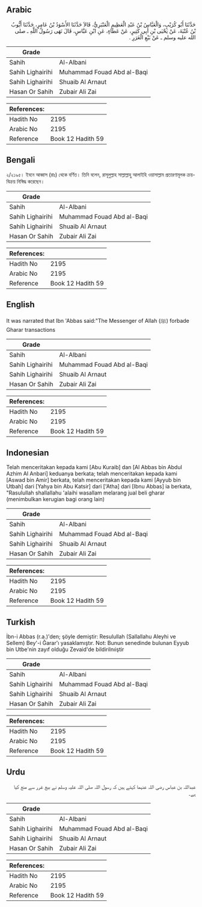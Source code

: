 ## Arabic


<div dir="rtl" lang="ar" style={{fontSize:'larger',backgroundColor:'#f8f9fa',padding:20}}>
حَدَّثَنَا أَبُو كُرَيْبٍ، وَالْعَبَّاسُ بْنُ عَبْدِ الْعَظِيمِ الْعَنْبَرِيُّ، قَالاَ حَدَّثَنَا الأَسْوَدُ بْنُ عَامِرٍ، حَدَّثَنَا أَيُّوبُ بْنُ عُتْبَةَ، عَنْ يَحْيَى بْنِ أَبِي كَثِيرٍ، عَنْ عَطَاءٍ، عَنِ ابْنِ عَبَّاسٍ، قَالَ نَهَى رَسُولُ اللَّهِ ـ صلى الله عليه وسلم ـ عَنْ بَيْعِ الْغَرَرِ ‏.‏
</div>
<div style={{backgroundColor:'#f8f9fa',padding:20, marginBottom: 10}}><table> <thead> <tr> <th>Grade</th> <th></th> </tr> </thead> <tbody> <tr><td>Sahih</td><td>Al-Albani</td></tr><tr><td>Sahih Lighairihi</td><td>Muhammad Fouad Abd al-Baqi</td></tr><tr><td>Sahih Lighairihi</td><td>Shuaib Al Arnaut</td></tr><tr><td>Hasan Or Sahih</td><td>Zubair Ali Zai</td></tr></tbody></table><table> <thead> <tr> <th>References:</th> <th></th> </tr> </thead> <tbody><tr><td>Hadith No</td><td>2195</td></tr><tr><td>Arabic No</td><td>2195</td></tr><tr><td>Reference</td><td>Book 12 Hadith 59</td></tr></tbody></table></div>

## Bengali


<div dir="ltr" lang="bn" style={{fontSize:'larger',backgroundColor:'#f8f9fa',padding:20}}>
২/২১৯৫। ইবনে আব্বাস (রাঃ) থেকে বর্ণিত। তিনি বলেন, রাসূলুল্লাহ সাল্লাল্লাহু আলাইহি ওয়াসাল্লাম প্রতারণামূলক ক্রয়-বিক্রয় নিষিদ্ধ করেছেন।
</div>
<div style={{backgroundColor:'#f8f9fa',padding:20, marginBottom: 10}}><table> <thead> <tr> <th>Grade</th> <th></th> </tr> </thead> <tbody> <tr><td>Sahih</td><td>Al-Albani</td></tr><tr><td>Sahih Lighairihi</td><td>Muhammad Fouad Abd al-Baqi</td></tr><tr><td>Sahih Lighairihi</td><td>Shuaib Al Arnaut</td></tr><tr><td>Hasan Or Sahih</td><td>Zubair Ali Zai</td></tr></tbody></table><table> <thead> <tr> <th>References:</th> <th></th> </tr> </thead> <tbody><tr><td>Hadith No</td><td>2195</td></tr><tr><td>Arabic No</td><td>2195</td></tr><tr><td>Reference</td><td>Book 12 Hadith 59</td></tr></tbody></table></div>

## English


<div dir="ltr" lang="en" style={{fontSize:'larger',backgroundColor:'#f8f9fa',padding:20}}>
It was narrated that Ibn 'Abbas said:"The Messenger of Allah (ﷺ) forbade Gharar transactions
</div>
<div style={{backgroundColor:'#f8f9fa',padding:20, marginBottom: 10}}><table> <thead> <tr> <th>Grade</th> <th></th> </tr> </thead> <tbody> <tr><td>Sahih</td><td>Al-Albani</td></tr><tr><td>Sahih Lighairihi</td><td>Muhammad Fouad Abd al-Baqi</td></tr><tr><td>Sahih Lighairihi</td><td>Shuaib Al Arnaut</td></tr><tr><td>Hasan Or Sahih</td><td>Zubair Ali Zai</td></tr></tbody></table><table> <thead> <tr> <th>References:</th> <th></th> </tr> </thead> <tbody><tr><td>Hadith No</td><td>2195</td></tr><tr><td>Arabic No</td><td>2195</td></tr><tr><td>Reference</td><td>Book 12 Hadith 59</td></tr></tbody></table></div>

## Indonesian


<div dir="ltr" lang="id" style={{fontSize:'larger',backgroundColor:'#f8f9fa',padding:20}}>
Telah menceritakan kepada kami [Abu Kuraib] dan [Al Abbas bin Abdul Azhim Al Anbari] keduanya berkata; telah menceritakan kepada kami [Aswad bin Amir] berkata, telah menceritakan kepada kami [Ayyub bin Utbah] dari [Yahya bin Abu Katsir] dari ['Atha] dari [Ibnu Abbas] ia berkata, "Rasulullah shallallahu 'alaihi wasallam melarang jual beli gharar (menimbulkan kerugian bagi orang lain)
</div>
<div style={{backgroundColor:'#f8f9fa',padding:20, marginBottom: 10}}><table> <thead> <tr> <th>Grade</th> <th></th> </tr> </thead> <tbody> <tr><td>Sahih</td><td>Al-Albani</td></tr><tr><td>Sahih Lighairihi</td><td>Muhammad Fouad Abd al-Baqi</td></tr><tr><td>Sahih Lighairihi</td><td>Shuaib Al Arnaut</td></tr><tr><td>Hasan Or Sahih</td><td>Zubair Ali Zai</td></tr></tbody></table><table> <thead> <tr> <th>References:</th> <th></th> </tr> </thead> <tbody><tr><td>Hadith No</td><td>2195</td></tr><tr><td>Arabic No</td><td>2195</td></tr><tr><td>Reference</td><td>Book 12 Hadith 59</td></tr></tbody></table></div>

## Turkish


<div dir="ltr" lang="tr" style={{fontSize:'larger',backgroundColor:'#f8f9fa',padding:20}}>
İbn-i Abbas (r.a.)'den; şöyle demiştir: Resulullah (Sallallahu Aleyhi ve Sellem) Bey'-i Ğarar'ı yasaklamıştır. Not: Bunun senedinde bulunan Eyyub bin Utbe'nin zayıf olduğu Zevaid'de bildirilnıiştir
</div>
<div style={{backgroundColor:'#f8f9fa',padding:20, marginBottom: 10}}><table> <thead> <tr> <th>Grade</th> <th></th> </tr> </thead> <tbody> <tr><td>Sahih</td><td>Al-Albani</td></tr><tr><td>Sahih Lighairihi</td><td>Muhammad Fouad Abd al-Baqi</td></tr><tr><td>Sahih Lighairihi</td><td>Shuaib Al Arnaut</td></tr><tr><td>Hasan Or Sahih</td><td>Zubair Ali Zai</td></tr></tbody></table><table> <thead> <tr> <th>References:</th> <th></th> </tr> </thead> <tbody><tr><td>Hadith No</td><td>2195</td></tr><tr><td>Arabic No</td><td>2195</td></tr><tr><td>Reference</td><td>Book 12 Hadith 59</td></tr></tbody></table></div>

## Urdu


<div dir="rtl" lang="ur" style={{fontSize:'larger',backgroundColor:'#f8f9fa',padding:20}}>
عبداللہ بن عباس رضی اللہ عنہما کہتے ہیں کہ رسول اللہ صلی اللہ علیہ وسلم نے بیع غرر سے منع کیا ہے۔
</div>
<div style={{backgroundColor:'#f8f9fa',padding:20, marginBottom: 10}}><table> <thead> <tr> <th>Grade</th> <th></th> </tr> </thead> <tbody> <tr><td>Sahih</td><td>Al-Albani</td></tr><tr><td>Sahih Lighairihi</td><td>Muhammad Fouad Abd al-Baqi</td></tr><tr><td>Sahih Lighairihi</td><td>Shuaib Al Arnaut</td></tr><tr><td>Hasan Or Sahih</td><td>Zubair Ali Zai</td></tr></tbody></table><table> <thead> <tr> <th>References:</th> <th></th> </tr> </thead> <tbody><tr><td>Hadith No</td><td>2195</td></tr><tr><td>Arabic No</td><td>2195</td></tr><tr><td>Reference</td><td>Book 12 Hadith 59</td></tr></tbody></table></div>